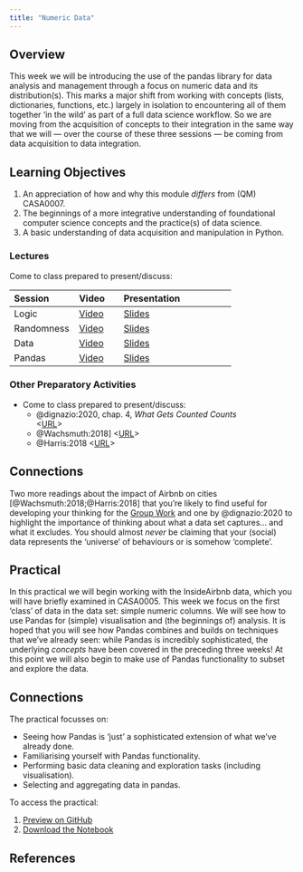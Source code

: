 ```yaml
---
title: "Numeric Data"
---
```


## Overview

This week we will be introducing the use of the pandas library for data analysis and management through a focus on numeric data and its distribution(s). This marks a major shift from working with concepts (lists, dictionaries, functions, etc.) largely in isolation to encountering all of them together 'in the wild' as part of a full data science workflow. So we are moving from the acquisition of concepts to their integration in the same way that we will — over the course of these three sessions — be coming from data acquisition to data integration.

::: {.callout-important}
## Learning Objectives

1. An appreciation of how and why this module *differs* from (QM) CASA0007.
2. The beginnings of a more integrative understanding of foundational computer science concepts and the practice(s) of data science.
3. A basic understanding of data acquisition and manipulation in Python.
::: 

### Lectures

Come to class prepared to present/discuss:

| Session | Video | Presentation | 
| :------ | :---- | :----------- | 
| Logic | [Video]({{< var vids.logic >}}) | [Slides](../lectures/5.1-Logic.qmd) | 
| Randomness | [Video]({{< var vids.randomness >}}) | [Slides](../lectures/5.2-Randomness.qmd) | 
| Data | [Video]({{< var vids.files >}}) | [Slides](../lectures/5.3-Files.qmd) | 
| Pandas | [Video]({{< var vids.pandas >}}) | [Slides](../lectures/5.4-Pandas.qmd) | 

### Other Preparatory Activities

- Come to class prepared to present/discuss:
  - @dignazio:2020, chap. 4, *What Gets Counted Counts*  
  <[URL](https://ucl.primo.exlibrisgroup.com/discovery/fulldisplay?docid=alma9931206723604761&context=L&vid=44UCL_INST:UCL_VU2&lang=en&search_scope=UCLLibraryCatalogue&adaptor=Local%20Search%20Engine&isFrbr=true&tab=UCLLibraryCatalogue&query=any,contains,D%5C%27Ignazio%20Data%20Feminism&sortby=date_d&facet=frbrgroupid,include,9041340239229546206&offset=0)>
  - @Wachsmuth:2018] <[URL](https://doi.org/10.1177%2F0308518X18778038)>
  - @Harris:2018 <[URL](https://www.theguardian.com/commentisfree/2018/feb/12/profiteers-killing-airbnb-erode-communities)>

::: {.callout-tip}
## Connections

Two more readings about the impact of Airbnb on cities [@Wachsmuth:2018;@Harris:2018] that you're likely to find useful for developing your thinking for the [Group Work](../assessments/group.qmd) and one by @dignazio:2020 to highlight the importance of thinking about what a data set captures... and what it excludes. You should almost *never* be claiming that your (social) data represents the 'universe' of behaviours or is somehow 'complete'.

:::

## Practical

In this practical we will begin working with the InsideAirbnb data, which you will have briefly examined in CASA0005. This week we focus on the first 'class' of data in the data set: simple numeric columns. We will see how to use Pandas for (simple) visualisation and (the beginnings of) analysis. It is hoped that you will see how Pandas combines and builds on techniques that we've already seen: while Pandas is incredibly sophisticated, the underlying *concepts* have been covered in the preceding three weeks! At this point we will also begin to make use of Pandas functionality to subset and explore the data.

::: {.callout-tip}
## Connections

The practical focusses on:

- Seeing how Pandas is 'just' a sophisticated extension of what we've already done.
- Familiarising yourself with Pandas functionality.
- Performing basic data cleaning and exploration tasks (including visualisation).
- Selecting and aggregating data in pandas.
:::

To access the practical:

1. [Preview on GitHub]({{< var module.prac > >}}practicals/Practical-05-Numeric_Data.ipynb)
2. [Download the Notebook]({{< var module.raw >}}practicals/Practical-05-Numeric_Data.ipynb)

## References 

